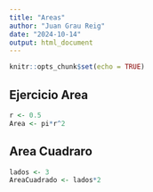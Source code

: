 ```yaml
---
title: "Areas"
author: "Juan Grau Reig"
date: "2024-10-14"
output: html_document
---
```


```r
knitr::opts_chunk$set(echo = TRUE)
```

## Ejercicio Area
```r
r <- 0.5
Area <- pi*r^2
```
## Area Cuadraro
```r
lados <- 3
AreaCuadrado <- lados*2
```
